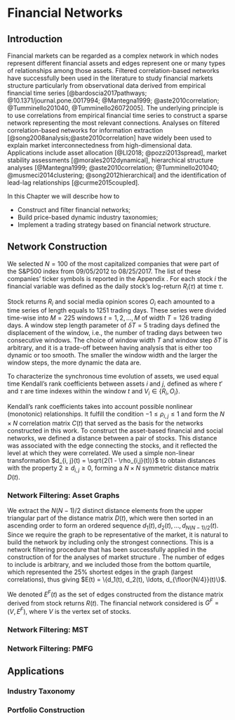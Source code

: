# Financial Networks


## Introduction

Financial markets can be regarded as a complex network in which nodes represent different financial assets and edges 
represent one or many types of relationships among those assets. 
Filtered correlation-based networks have successfully been used in the literature to study financial markets structure particularly 
from observational data derived from empirical financial time series [@bardoscia2017pathways; @10.1371/journal.pone.0017994; @Mantegna1999; @aste2010correlation; @Tumminello201040, @Tumminello26072005].
The underlying principle is to use correlations from empirical financial time series to construct a sparse network representing 
the most relevant connections.
Analyses on filtered correlation-based networks for information extraction [@song2008analysis;@aste2010correlation] 
have widely been used to 
explain market interconnectedness from high-dimensional data.
Applications include asset allocation [@LI2018; @pozzi2013spread], market stability assessments [@morales2012dynamical], 
hierarchical structure analyses [@Mantegna1999; @aste2010correlation; @Tumminello201040; @musmeci2014clustering; @song2012hierarchical] 
and the identification of lead-lag relationships [@curme2015coupled].

In this Chapter we will describe how to

* Construct and filter financial networks;
* Build price-based dynamic industry taxonomies;
* Implement a trading strategy based on financial network structure.

## Network Construction

We selected $N = 100$ of the most capitalized companies that were part of the S\&P500 index 
from 09/05/2012 to 08/25/2017. 
The list of these companies' ticker symbols is reported in the Appendix \ref{sec:comps}.
For each stock $i$ the financial variable was defined as 
the daily stock's log-return $R_i(\tau)$ at time $\tau$. 

Stock returns $R_i$ and social media opinion scores $O_i$ each amounted to a time series of length equals to 1251 trading days.
These series were divided time-wise into $M = 225$ windows $t = 1, 2, \ldots, M$
of width $T = 126$ trading days. 
A window step length parameter of $\delta T = 5$ trading days defined the displacement of the window, i.e., the number of trading days 
between two consecutive windows. The choice of window width $T$ and window step $\delta T$ is arbitrary, and
it is a trade-off between having analysis that is either too dynamic or too smooth. 
The smaller the window width and the larger the window steps, the more dynamic the data are.

To characterize the synchronous time evolution of assets, 
we used equal time Kendall's rank coefficients
between assets $i$ and $j$, defined as
\begin{equation}
 \rho_{i, j}(t) = \sum\limits_{t' < \tau}sgn(V_i(t') - V_i(\tau))sgn(V_j(t') - V_j(\tau)),
\end{equation}
where $t'$ and $\tau$ are time indexes within the window $t$ and $V_i \in \{R_i, O_i\}$.

Kendall's rank coefficients takes into account possible nonlinear (monotonic) relationships.
It fulfill the condition $-1 \leq \rho_{i, j} \leq 1$ and form the $N \times N$ correlation matrix
$C(t)$ that served as the basis for the networks constructed in this work. To construct 
the asset-based financial and social networks, we defined a distance between a pair of stocks. This
distance was associated with the edge connecting the stocks, and it reflected the level at which they were correlated.
We used a simple non-linear transformation $d_{i, j}(t) = \sqrt{2(1 - \rho_{i,j}(t))}$ to obtain distances with the
property $2 \geq d_{i,j} \geq 0$, forming a $N \times N$ symmetric distance matrix $D(t)$. 

### Network Filtering: Asset Graphs

We extract the $N(N-1)/2$ distinct distance elements from the upper triangular part of the distance matrix $D(t)$, which were then sorted in an ascending order to form an ordered sequence 
$d_1(t), d_2(t), \ldots, d_{N(N-1)/2}(t)$. Since we require the graph to be representative of the market,
it is natural to build the network by including only the strongest connections. This is a network filtering procedure that has been successfully applied in the construction of \textit{asset graphs} for the analyses of market structure \cite{1402-4896-2003-T106-011, refId0-Onnela-2004}.
The number of edges to include is arbitrary, and we included those from the bottom quartile, 
which represented the 25\% shortest edges in the graph (largest correlations), thus giving $E(t) = \{d_1(t), d_2(t), \ldots, d_{\floor{N/4}}(t)\}$.

We denoted $E^{F}(t)$ as the set of edges constructed from the distance matrix derived from 
stock returns $R(t)$. The financial network considered is $G^{F} = ( V, E^{F} )$, where $V$ is the vertex set of stocks.

### Network Filtering: MST

### Network Filtering: PMFG

## Applications

### Industry Taxonomy

### Portfolio Construction
